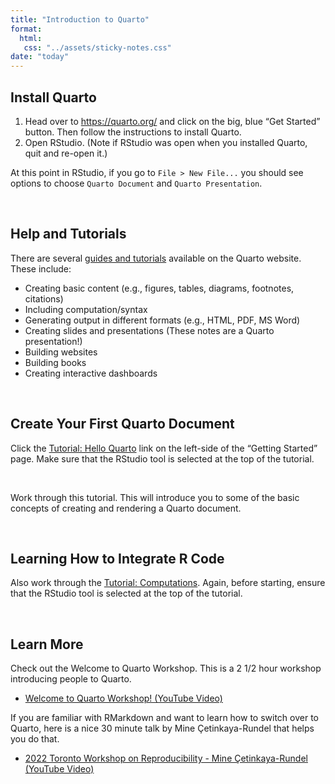 ```yaml
---
title: "Introduction to Quarto"
format:
  html:
   css: "../assets/sticky-notes.css"
date: "today"
---
```


<!-- ## What is Quarto? -->

<!-- Quarto® is an open-source scientific and technical publishing system built on Pandoc. For us, it allows us to embed R syntax directly in a text document. Using Quarto is one of the first steps to making your research more reproducible. By integrating your R syntax and your text into a single document, it also improves your analytical workflow. -->


<!-- ## Similar to RMarkdown...But Better -->

<!-- For those of you familiar with RMarkdown, Quarto® is a multi-language, next generation version of R Markdown from RStudio, with many new new features and capabilities. Like R Markdown, Quarto® uses Knitr to execute R code, and is therefore able to render most existing Rmd files without modification. -->


## Install Quarto

1.  Head over to <https://quarto.org/> and click on the big, blue "Get Started" button. Then follow the instructions to install Quarto.
2.  Open RStudio. (Note if RStudio was open when you installed Quarto, quit and re-open it.)

At this point in RStudio, if you go to `File > New File...` you should see options to choose `Quarto Document` and `Quarto Presentation`.

<br />

## Help and Tutorials

There are several [guides and tutorials](https://quarto.org/docs/guide/) available on the Quarto website. These include:

-   Creating basic content (e.g., figures, tables, diagrams, footnotes, citations)
-   Including computation/syntax
-   Generating output in different formats (e.g., HTML, PDF, MS Word)
-   Creating slides and presentations (These notes are a Quarto presentation!)
-   Building websites
-   Building books
-   Creating interactive dashboards

<br />


## Create Your First Quarto Document

Click the [Tutorial: Hello Quarto](https://quarto.org/docs/get-started/hello/rstudio.html) link on the left-side of the "Getting Started" page. Make sure that the RStudio tool is selected at the top of the tutorial.

<br />

Work through this tutorial. This will introduce you to some of the basic concepts of creating and rendering a Quarto document.

<br />


## Learning How to Integrate R Code

Also work through the [Tutorial: Computations](https://quarto.org/docs/get-started/computations/rstudio.html). Again, before starting, ensure that the RStudio tool is selected at the top of the tutorial.


<br />


## Learn More

Check out the Welcome to Quarto Workshop. This is a 2 1/2 hour workshop introducing people to Quarto.

- [Welcome to Quarto Workshop! (YouTube Video)](https://www.youtube.com/watch?v=yvi5uXQMvu4)


If you are familiar with RMarkdown and want to learn how to switch over to Quarto, here is a nice 30 minute talk by Mine Çetinkaya-Rundel that helps you do that.

- [2022 Toronto Workshop on Reproducibility - Mine Çetinkaya-Rundel (YouTube Video)](https://www.youtube.com/watch?v=6p4vOKS6Xls)







